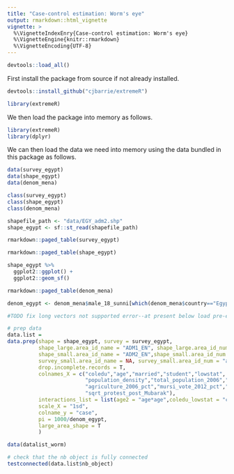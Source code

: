 ```yaml
---
title: "Case-control estimation: Worm's eye"
output: rmarkdown::html_vignette
vignette: >
  %\VignetteIndexEnry{Case-control estimation: Worm's eye}
  %\VignetteEngine{knitr::rmarkdown}
  %\VignetteEncoding{UTF-8}
---
```


```r
devtools::load_all()
```

First install the package from source if not already installed.

```r
devtools::install_github("cjbarrie/extremeR")

library(extremeR)
```

We then load the package into memory as follows.

```r
library(extremeR)
library(dplyr)
```

We can  then load the data we need into memory using the data bundled in this package as follows. 

```r
data(survey_egypt)
data(shape_egypt)
data(denom_mena)
```

```r
class(survey_egypt)
class(shape_egypt)
class(denom_mena)
```

```r
shapefile_path <- "data/EGY_adm2.shp"
shape_egypt <- sf::st_read(shapefile_path)
```

```r
rmarkdown::paged_table(survey_egypt)
```

```r
rmarkdown::paged_table(shape_egypt)
```

```r
shape_egypt %>%
  ggplot2::ggplot() +
  ggplot2::geom_sf()
```

```r
rmarkdown::paged_table(denom_mena)
```

```r
denom_egypt <- denom_mena$male_18_sunni[which(denom_mena$country=="Egypt")]
```


```r

#TODO fix long vectors not supported error--at present below load pre-estimated data list

# prep data
data.list =
data.prep(shape = shape_egypt, survey = survey_egypt,
          shape_large.area_id_name = "ADM1_EN", shape_large.area_id_num = NA,
          shape_small.area_id_name = "ADM2_EN",shape_small.area_id_num = "ADM2_PCODE",
          survey_small.area_id_name = NA, survey_small.area_id_num = "adm2_pcode",
          drop.incomplete.records = T,
          colnames_X = c("coledu","age","married","student","lowstat",
                         "population_density","total_population_2006","christian_2006_pct","university_2006_pct",
                         "agriculture_2006_pct","mursi_vote_2012_pct","sqrt_killed_at_rabaa","unemployment_2013q4_pct",
                         "sqrt_protest_post_Mubarak"),
          interactions_list = list(age2 = "age*age",coledu_lowstat = "coledu*lowstat"),
          scale_X = "1sd",
          colname_y = "case",
          pi = 1000/denom_egypt,
          large_area_shape = T
          )

```

```r
data(datalist_worm)
```

```r
# check that the nb object is fully connected
testconnected(data.list$nb_object)
```

